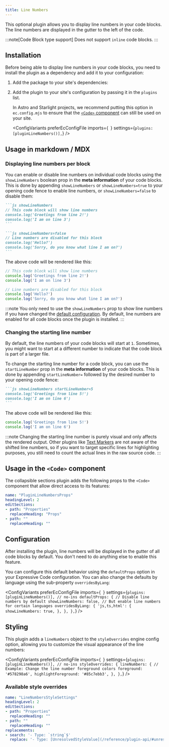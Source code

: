 ```yaml
---
title: Line Numbers
---
```



This optional plugin allows you to display line numbers in your code blocks. The line numbers are displayed in the gutter to the left of the code.

:::note[Code Block type support]
Does not support `inline` code blocks.
:::

## Installation

Before being able to display line numbers in your code blocks, you need to install the plugin as a dependency and add it to your configuration:

<Steps>

1. Add the package to your site's dependencies:

    <PackageManagers pkg="@expressive-code/plugin-line-numbers" />

2. Add the plugin to your site's configuration by passing it in the `plugins` list.

    In Astro and Starlight projects, we recommend putting this option in `ec.config.mjs` to ensure that the [`<Code>` component](/key-features/code-component/#using-an-ecconfigmjs-file) can still be used on your site.

    <ConfigVariants
      preferEcConfigFile
      imports={`
      `}
      settings={`
        plugins: [pluginLineNumbers()],
      `}
    />

</Steps>

## Usage in markdown / MDX

### Displaying line numbers per block

You can enable or disable line numbers on individual code blocks using the `showLineNumbers` boolean prop in the **meta information** of your code blocks. This is done by appending `showLineNumbers` or `showLineNumbers=true` to your opening code fence to enable line numbers, or `showLineNumbers=false` to disable them:

````md ins=/showLineNumbers\S*/
```js showLineNumbers
// This code block will show line numbers
console.log('Greetings from line 2!')
console.log('I am on line 3')
```

```js showLineNumbers=false
// Line numbers are disabled for this block
console.log('Hello?')
console.log('Sorry, do you know what line I am on?')
```
````

The above code will be rendered like this:

```js showLineNumbers
// This code block will show line numbers
console.log('Greetings from line 2!')
console.log('I am on line 3')
```

```js showLineNumbers=false
// Line numbers are disabled for this block
console.log('Hello?')
console.log('Sorry, do you know what line I am on?')
```

:::note
You only need to use the `showLineNumbers` prop to show line numbers if you have changed the [default configuration](#configuration). By default, line numbers are enabled for all code blocks once the plugin is installed.
:::

### Changing the starting line number

By default, the line numbers of your code blocks will start at `1`. Sometimes, you might want to start at a different number to indicate that the code block is part of a larger file.

To change the starting line number for a code block, you can use the `startLineNumber` prop in the **meta information** of your code blocks. This is done by appending `startLineNumber=` followed by the desired number to your opening code fence:

````md ins=/showLineNumbers\S*/ ins=/startLineNumber\S*/
```js showLineNumbers startLineNumber=5
console.log('Greetings from line 5!')
console.log('I am on line 6')
```
````

The above code will be rendered like this:

```js showLineNumbers startLineNumber=5
console.log('Greetings from line 5!')
console.log('I am on line 6')
```

:::note
Changing the starting line number is purely visual and only affects the rendered output. Other plugins like [Text Markers](/key-features/text-markers/) are not aware of the shifted line numbers, so if you want to target specific lines for highlighting purposes, you still need to count the actual lines in the raw source code.
:::

## Usage in the `<Code>` component

The collapsible sections plugin adds the following props to the `<Code>` component that allow direct access to its features:

````yml include
name: "PluginLineNumbersProps"
headingLevel: 2
editSections:
- path: "Properties"
  replaceHeading: "Props"
- path: ""
  replaceHeading: ""
````

## Configuration

After installing the plugin, line numbers will be displayed in the gutter of all code blocks by default. You don't need to do anything else to enable this feature.

You can configure this default behavior using the `defaultProps` option in your Expressive Code configuration. You can also change the defaults by language using the sub-property `overridesByLang`:

<ConfigVariants
  preferEcConfigFile
  imports={`
  `}
  settings={`
    plugins: [pluginLineNumbers()], // no-ins
    defaultProps: {
      // Disable line numbers by default
      showLineNumbers: false,
      // But enable line numbers for certain languages
      overridesByLang: {
        'js,ts,html': {
          showLineNumbers: true,
        },
      },
    },
  `}
/>

## Styling

This plugin adds a `lineNumbers` object to the `styleOverrides` engine config option, allowing you to customize the visual appearance of the line numbers:

<ConfigVariants
  preferEcConfigFile
  imports={`
  `}
  settings={`
    plugins: [pluginLineNumbers()], // no-ins
    styleOverrides: {
      lineNumbers: {
        // Example: Change the line number foreground colors
        foreground: '#578298a6',
        highlightForeground: '#85c7ebb3',
      },
    },
  `}
/>

### Available style overrides

````yml include
name: "LineNumbersStyleSettings"
headingLevel: 2
editSections:
- path: "Properties"
  replaceHeading: ""
- path: ""
  replaceHeading: ""
replacements:
- search: '- Type: `string`$'
  replace: '- Type: [UnresolvedStyleValue](/reference/plugin-api/#unresolvedstylevalue)'
````
